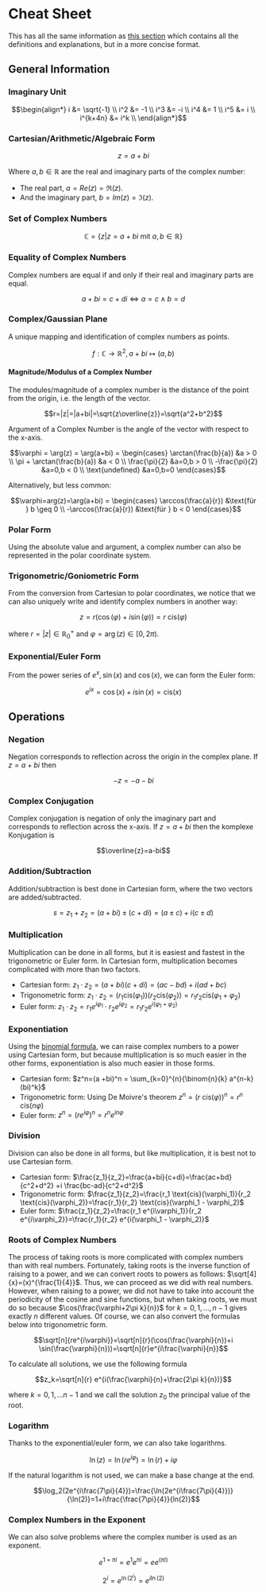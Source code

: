 # Cheat Sheet

This has all the same information as [this section](/garden/maths/complexNumbers/complexNumbers) which contains all the definitions and explanations, but in a more concise format.

## General Information

### Imaginary Unit

```math
\begin{align*}
i &= \sqrt{-1} \\
i^2 &= -1 \\
i^3 &= -i \\
i^4 &= 1 \\
i^5 &= i \\
i^{k+4n} &= i^k \\
\end{align*}
```

### Cartesian/Arithmetic/Algebraic Form

```math
z=a+bi
``` 

Where $a,b \in \mathbb{R}$ are the real and imaginary parts of the complex number:
- The real part, $a=Re(z)=\Re(z)$.
- And the imaginary part, $b=Im(z)=\Im(z)$.

### Set of Complex Numbers

```math
\mathbb{C}=\{z|z=a+bi\text{ mit }a,b \in \mathbb{R}\}
```

### Equality of Complex Numbers

Complex numbers are equal if and only if their real and imaginary parts are equal.

```math
a+bi=c+di \iff a=c \land b=d
```

### Complex/Gaussian Plane

A unique mapping and identification of complex numbers as points.

```math
f: \mathbb{C} \to \mathbb{R}^2, a+bi \mapsto (a,b)
```

#### Magnitude/Modulus of a Complex Number

The modules/magnitude of a complex number is the distance of the point from the origin, i.e. the length of the vector.

```math
r=|z|=|a+bi|=\sqrt{z\overline{z}}=\sqrt{a^2+b^2}
```

Argument of a Complex Number is the angle of the vector with respect to the x-axis.

```math
\varphi = \arg(z) = \arg(a+bi) = \begin{cases}
\arctan(\frac{b}{a}) &a > 0 \\
\pi + \arctan(\frac{b}{a}) &a < 0 \\
\frac{\pi}{2} &a=0,b > 0 \\
-\frac{\pi}{2} &a=0,b < 0 \\
\text{undefined} &a=0,b=0
\end{cases}
```

Alternatively, but less common:

```math
\varphi=arg(z)=\arg(a+bi) = \begin{cases}
\arccos(\frac{a}{r}) &\text{für } b \geq 0 \\
-\arccos(\frac{a}{r}) &\text{für } b < 0
\end{cases}
```

### Polar Form

Using the absolute value and argument, a complex number can also be represented in the polar coordinate system.

### Trigonometric/Goniometric Form

From the conversion from Cartesian to polar coordinates, we notice that we can also uniquely write and identify complex
numbers in another way:

```math
z=r(\cos(\varphi) + i \sin(\varphi))=r \text{ cis}(\varphi)
```

where  $r=|z| \in \mathbb{R}_0^+$ and $\varphi=\arg(z) \in [0,2\pi)$.

### Exponential/Euler Form

From the power series of $e^x,\sin(x)$ and $\cos(x)$, we can form the Euler form:

```math
e^{ix}=\cos(x)+i\sin(x)=\text{cis}(x)
```

## Operations

### Negation

Negation corresponds to reflection across the origin in the complex plane. If $z= a+bi$ then

```math
-z=-a-bi
```

### Complex Conjugation

Complex conjugation is negation of only the imaginary part and corresponds to reflection across the x-axis. If $z=a+bi$
then the  komplexe Konjugation is

```math
\overline{z}=a-bi
```

### Addition/Subtraction

Addition/subtraction is best done in Cartesian form, where the two vectors are added/subtracted.

```math
s=z_1 + z_2=(a+bi)\pm (c+di)=(a \pm c) + i(c\pm d)
```

### Multiplication

Multiplication can be done in all forms, but it is easiest and fastest in the trigonometric or Euler form. In Cartesian
form, multiplication becomes complicated with more than two factors.

- Cartesian form: $z_1 \cdot z_2=(a+bi)(c+di)=(ac-bd) + i(ad+bc)$
- Trigonometric form: $z_1 \cdot z_2 = (r_1 \text{cis}(\varphi_1))(r_2 \text{cis}(\varphi_2))=r_1r_2\text{cis}(\varphi_1 + \varphi_2)$
- Euler form: $z_1 \cdot z_2 = r_1 e^{i\varphi_1} \cdot r_2 e^{i\varphi_2}=r_1 r_2 e^{i(\varphi_1 + \varphi_2)}$

### Exponentiation

Using the [binomial formula](../functions/binomialCoefficient#for-binomial-terms), we can raise complex numbers to a
power using Cartesian form, but because multiplication is so much easier in the other forms, exponentiation is also much
easier in those forms.

- Cartesian form: $z^n=(a +bi)^n = \sum_{k=0}^{n}{\binom{n}{k} a^{n-k}(bi)^k}$
- Trigonometric form: Using De Moivre's theorem $z^n= (r \text{ cis}(\varphi))^n=r^n \text{ cis}(n\varphi)$
- Euler form: $z^n=(re^{i\varphi})^n=r^n e^{in\varphi}$

### Division

Division can also be done in all forms, but like multiplication, it is best not to use Cartesian form.

- Cartesian form: $\frac{z_1}{z_2}=\frac{a+bi}{c+di}=\frac{ac+bd}{c^2+d^2} +i \frac{bc-ad}{c^2+d^2}$
- Trigonometric form: $\frac{z_1}{z_2}=\frac{r_1 \text{cis}(\varphi_1)}{r_2 \text{cis}(\varphi_2)}=\frac{r_1}{r_2} \text{cis}(\varphi_1 - \varphi_2)$
- Euler form: $\frac{z_1}{z_2}=\frac{r_1 e^{i\varphi_1}}{r_2 e^{i\varphi_2}}=\frac{r_1}{r_2} e^{i(\varphi_1 - \varphi_2)}$


### Roots of Complex Numbers

The process of taking roots is more complicated with complex numbers than with real numbers. Fortunately, taking roots
is the inverse function of raising to a power, and we can convert roots to powers as follows: $\sqrt[4]{x}=(x)^{\frac{1}{4}}$.
Thus, we can proceed as we did with real numbers. However, when raising to a power, we did not have to take into account
the periodicity of the cosine and sine functions, but when taking roots, we must do so because
$\cos(\frac{\varphi+2\pi k}{n})$ for $k=0,1,...,n-1$ gives exactly $n$ different values. Of course, we can also convert
the formulas below into trigonometric form.

```math
\sqrt[n]{re^{i\varphi}}=\sqrt[n]{r}(\cos(\frac{\varphi}{n})+i \sin(\frac{\varphi}{n}))=\sqrt[n]{r}e^{i\frac{\varphi}{n}}
```

To calculate all solutions, we use the following formula

```math
z_k=\sqrt[n]{r} e^{i(\frac{\varphi}{n}+\frac{2\pi k}{n})}
```

where $k=0,1,...n-1$ and we call the solution $z_0$ the principal value of the root.

### Logarithm

Thanks to the exponential/euler form, we can also take logarithms.

```math
\ln(z)=\ln(re^{i\varphi})=\ln(r)+i\varphi
```

If the natural logarithm is not used, we can make a base change at the end.

```math
\log_2(2e^{i\frac{7\pi}{4}})=\frac{\ln(2e^{i\frac{7\pi}{4}})}{\ln(2)}=1+i\frac{\frac{7\pi}{4}}{ln(2)}
```

### Complex Numbers in the Exponent

We can also solve problems where the complex number is used as an exponent.

```math
e^{1+\pi i}=e^1e^{\pi i}=e e^{(\pi i)}
```

```math
2^i=e^{\ln(2^i)}=e^{i \ln(2)}
```